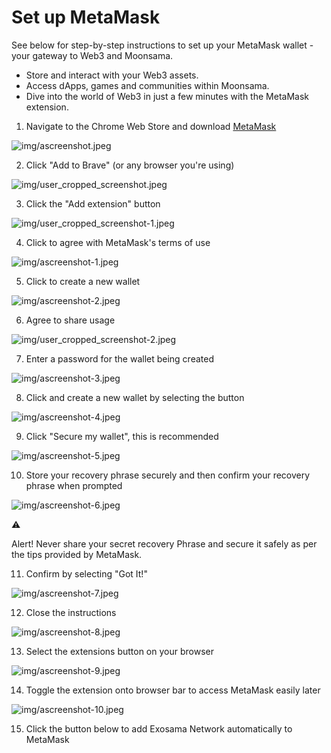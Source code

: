 
# Set up MetaMask

See below for step-by-step instructions to set up your MetaMask wallet - your gateway to Web3 and Moonsama.

- Store and interact with your Web3 assets.
- Access dApps, games and communities within Moonsama.
- Dive into the world of Web3 in just a few minutes with the MetaMask extension.

1. Navigate to the Chrome Web Store and download [MetaMask](https://chrome.google.com/webstore/detail/metamask/nkbihfbeogaeaoehlefnkodbefgpgknn)

![img/ascreenshot.jpeg](img/ascreenshot.jpeg)

2. Click "Add to Brave" (or any browser you're using)

![img/user_cropped_screenshot.jpeg](img/user_cropped_screenshot.jpeg)

3. Click the "Add extension" button

![img/user_cropped_screenshot-1.jpeg](img/user_cropped_screenshot-1.jpeg)

4. Click to agree with MetaMask's terms of use

![img/ascreenshot-1.jpeg](img/ascreenshot-1.jpeg)

5. Click to create a new wallet

![img/ascreenshot-2.jpeg](img/ascreenshot-2.jpeg)

6. Agree to share usage

![img/user_cropped_screenshot-2.jpeg](img/user_cropped_screenshot-2.jpeg)

7. Enter a password for the wallet being created

![img/ascreenshot-3.jpeg](img/ascreenshot-3.jpeg)

8. Click and create a new wallet by selecting the button

![img/ascreenshot-4.jpeg](img/ascreenshot-4.jpeg)

9. Click "Secure my wallet", this is recommended

![img/ascreenshot-5.jpeg](img/ascreenshot-5.jpeg)

10. Store your recovery phrase securely and then confirm your recovery phrase when prompted

![img/ascreenshot-6.jpeg](img/ascreenshot-6.jpeg)

⚠️

Alert! Never share your secret recovery Phrase and secure it safely as per the tips provided by MetaMask.

11. Confirm by selecting "Got It!"

![img/ascreenshot-7.jpeg](img/ascreenshot-7.jpeg)

12. Close the instructions

![img/ascreenshot-8.jpeg](img/ascreenshot-8.jpeg)

13. Select the extensions button on your browser

![img/ascreenshot-9.jpeg](img/ascreenshot-9.jpeg)

14. Toggle the extension onto browser bar to access MetaMask easily later

![img/ascreenshot-10.jpeg](img/ascreenshot-10.jpeg)

15. Click the button below to add Exosama Network automatically to MetaMask

<ConnectToMetamask chain="exosama" />
